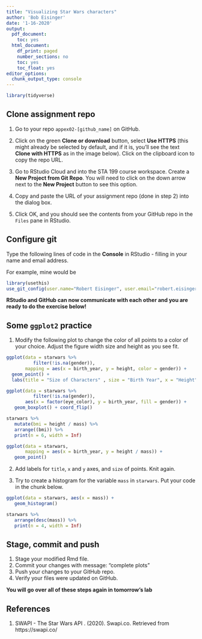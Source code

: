 ```yaml
---
title: "Visualizing Star Wars characters"
author: 'Bob Eisinger'
date: '1-16-2020'
output:
  pdf_document:
    toc: yes
  html_document:
    df_print: paged
    number_sections: no
    toc: yes
    toc_float: yes
editor_options: 
  chunk_output_type: console
---
```


```r
library(tidyverse)
```

## Clone assignment repo

1. Go to your repo `appex02-[github_name]` on GitHub.

2. Click on the green **Clone or download** button, select **Use HTTPS** 
   (this might already be selected by default, and if it is, you'll see the 
   text **Clone with HTTPS** as in the image below). 
   Click on the clipboard icon to copy the repo URL.

3. Go to RStudio Cloud and into the STA 199 course workspace. 
   Create a **New Project from Git Repo**. You will need to click on the down 
   arrow next to the **New Project** button to see this option.

4. Copy and paste the URL of your assignment repo (done in step 2) into 
   the dialog box.

5. Click OK, and you should see the contents from your GitHub repo in the 
   `Files` pane in RStudio. 

## Configure git

Type the following lines of code in the **Console** in RStudio - filling in 
your name and email address.

For example, mine would be  

```r
library(usethis)
use_git_config(user.name="Robert Eisinger", user.email="robert.eisinger@duke.edu")
``````

**RStudio and GitHub can now communicate with each other and you are ready to do the exercise below!**

## Some `ggplot2` practice

1. Modify the following plot to change the color of all points to a color of your choice. Adjust the figure width size and height as you see fit.

```r
ggplot(data = starwars %>%
          filter(!is.na(gender)), 
       mapping = aes(x = birth_year, y = height, color = gender)) +
  geom_point() +
  labs(title = "Size of Characters" , size = "Birth Year", x = "Height", y = "Mass")
```

```r
ggplot(data = starwars %>%
          filter(!is.na(gender)), 
       aes(x = factor(eye_color), y = birth_year, fill = gender)) + 
   geom_boxplot() + coord_flip()
```

```r
starwars %>%
   mutate(bmi = height / mass) %>%
   arrange((bmi)) %>%
   print(n = 6, width = Inf)

ggplot(data = starwars,
       mapping = aes(x = birth_year, y = height / mass)) + 
   geom_point()

```

2. Add labels for `title`, `x` and `y` axes, and `size` of points. Knit again.

3. Try to create a histogram for the variable `mass` in `starwars`. Put your
   code in the chunk below.
   
```r
ggplot(data = starwars, aes(x = mass)) + 
   geom_histogram()

starwars %>%
   arrange(desc(mass)) %>%
   print(n = 4, width = Inf)
```
   
## Stage, commit and push

1. Stage your modified Rmd file.
2. Commit your changes with message: "complete plots"
3. Push your changes to your GitHub repo.
4. Verify your files were updated on GitHub.

**You will go over all of these steps again in tomorrow's lab**

## References

1. SWAPI - The Star Wars API . (2020). Swapi.co. 
   Retrieved from https://swapi.co/
